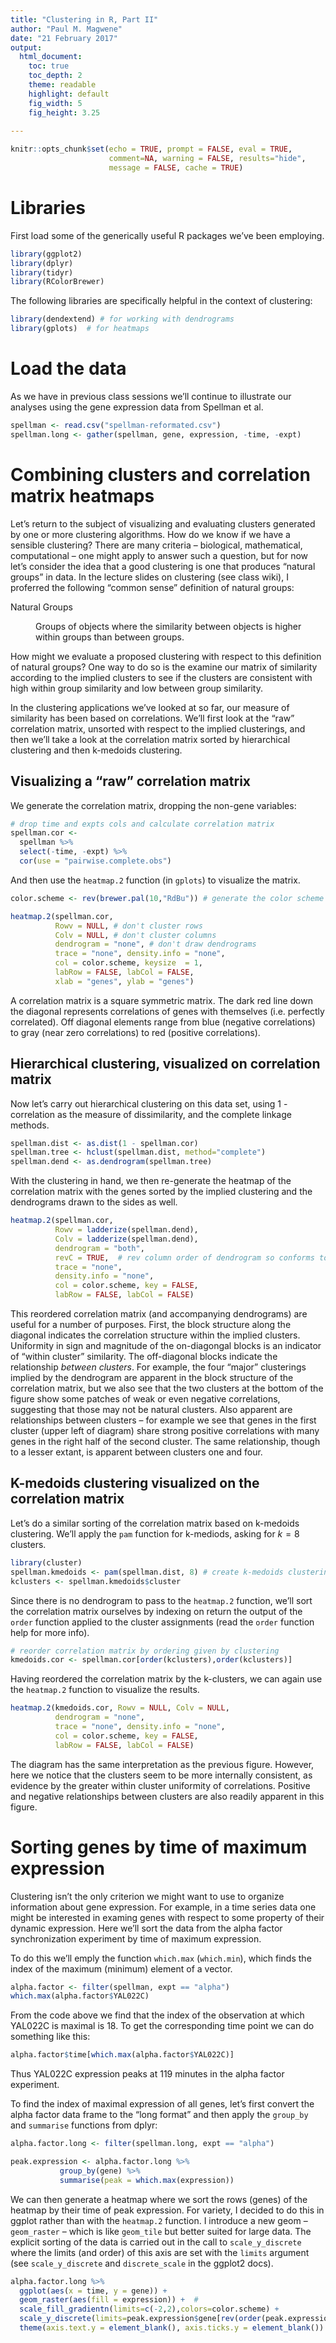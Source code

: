 ```yaml
---
title: "Clustering in R, Part II"
author: "Paul M. Magwene"
date: "21 February 2017"
output:
  html_document:
    toc: true
    toc_depth: 2
    theme: readable
    highlight: default  
    fig_width: 5
    fig_height: 3.25
    
---
```


```r
knitr::opts_chunk$set(echo = TRUE, prompt = FALSE, eval = TRUE, 
                      comment=NA, warning = FALSE, results="hide",
                      message = FALSE, cache = TRUE)
```


# Libraries

First load some of the generically useful R packages we've been employing.

```r
library(ggplot2)
library(dplyr)
library(tidyr)
library(RColorBrewer)
```

The following libraries are specifically helpful in the context of clustering:

```r
library(dendextend) # for working with dendrograms
library(gplots)  # for heatmaps
```

# Load the data

As we have in previous class sessions we'll continue to illustrate our analyses using the gene expression data from Spellman et al.

```r
spellman <- read.csv("spellman-reformated.csv")
spellman.long <- gather(spellman, gene, expression, -time, -expt) 
```


# Combining clusters and correlation matrix heatmaps

Let's return to the subject of visualizing and evaluating clusters generated by one or more clustering algorithms.  How do we know if we have a sensible clustering?  There are many criteria -- biological, mathematical, computational -- one might apply to answer such a question, but for now let's consider the idea that a good clustering is one that produces "natural groups" in data.  In the lecture slides on clustering (see class wiki), I proferred the following "common sense" definition of natural groups:  

Natural Groups

: Groups of objects where the similarity between objects is higher within groups than between groups.

How might we evaluate a proposed clustering with respect to this definition of natural groups?  One way to do so is the examine our matrix of similarity according to the implied clusters to see if the clusters are consistent with high within group similarity and low between group similarity.

In the clustering applications we've looked at so far, our measure of similarity has been based on correlations.  We'll first look at the "raw" correlation matrix, unsorted with respect to the implied clusterings, and then we'll take a look at the correlation matrix sorted by hierarchical clustering and then k-medoids clustering.

## Visualizing a "raw" correlation matrix

We generate the correlation matrix, dropping the non-gene variables:
```r
# drop time and expts cols and calculate correlation matrix
spellman.cor <- 
  spellman %>% 
  select(-time, -expt) %>% 
  cor(use = "pairwise.complete.obs")
```

And then use the `heatmap.2` function (in `gplots`) to visualize the matrix. 

```r
color.scheme <- rev(brewer.pal(10,"RdBu")) # generate the color scheme to use

heatmap.2(spellman.cor, 
          Rowv = NULL, # don't cluster rows
          Colv = NULL, # don't cluster columns
          dendrogram = "none", # don't draw dendrograms
          trace = "none", density.info = "none", 
          col = color.scheme, keysize  = 1,
          labRow = FALSE, labCol = FALSE,
          xlab = "genes", ylab = "genes")
```

A correlation matrix is a square symmetric matrix.  The dark red line down the diagonal represents correlations of genes with themselves (i.e. perfectly correlated).  Off diagonal elements range from blue (negative correlations) to gray (near zero correlations) to red (positive correlations).

## Hierarchical clustering, visualized on correlation matrix

Now let's carry out hierarchical clustering on this data set, using 1 - correlation as the measure of dissimilarity, and the complete linkage methods.

```r
spellman.dist <- as.dist(1 - spellman.cor) 
spellman.tree <- hclust(spellman.dist, method="complete")
spellman.dend <- as.dendrogram(spellman.tree)
```

With the clustering in hand, we then re-generate the heatmap of the correlation matrix with the genes sorted by the implied clustering and the dendrograms drawn to the sides as well.

```r
heatmap.2(spellman.cor, 
          Rowv = ladderize(spellman.dend), 
          Colv = ladderize(spellman.dend), 
          dendrogram = "both", 
          revC = TRUE,  # rev column order of dendrogram so conforms to natural representation
          trace = "none", 
          density.info = "none",
          col = color.scheme, key = FALSE,
          labRow = FALSE, labCol = FALSE)
```

This reordered correlation matrix (and accompanying dendrograms) are useful for a number of purposes.  First, the block structure along the diagonal indicates the correlation structure within the implied clusters. Uniformity in sign and magnitude of the on-diagongal blocks is an indicator of "within cluster" similarity.  The off-diagonal blocks indicate the relationship *between clusters*.  For example, the four "major" clusterings implied by the dendrogram are apparent in the block structure of the correlation matrix, but we also see that the two clusters at the bottom of the figure show some patches of weak or even negative correlations, suggesting that those may not be natural clusters.  Also apparent are relationships between clusters -- for example we see that genes in the first cluster (upper left of diagram) share strong positive correlations with many genes in the right half of the second cluster.  The same relationship, though to a lesser extant, is apparent between clusters one and four.


## K-medoids clustering visualized on the correlation matrix

Let's do a similar sorting of the correlation matrix based on k-medoids clustering.  We'll apply the `pam` function for k-mediods, asking for $k = 8$ clusters.

```r
library(cluster)
spellman.kmedoids <- pam(spellman.dist, 8) # create k-medoids clustering with 8 clusters
kclusters <- spellman.kmedoids$cluster
```

Since there is no dendrogram to pass to the `heatmap.2` function, we'll sort the correlation matrix ourselves by indexing on return the output of the `order` function applied to the cluster assignments (read the `order` function help for more info).

```r
# reorder correlation matrix by ordering given by clustering
kmedoids.cor <- spellman.cor[order(kclusters),order(kclusters)]
```

Having reordered the correlation matrix by the k-clusters, we can again use the `heatmap.2` function to visualize the results.

```r
heatmap.2(kmedoids.cor, Rowv = NULL, Colv = NULL, 
          dendrogram = "none", 
          trace = "none", density.info = "none",
          col = color.scheme, key = FALSE,
          labRow = FALSE, labCol = FALSE)
```

The diagram has the same interpretation as the previous figure.  However, here we notice that the clusters seem to be more internally consistent, as evidence by the greater within cluster uniformity of correlations.  Positive and negative relationships between clusters are also readily apparent in this figure.


# Sorting genes by time of maximum expression

Clustering isn't the only criterion we might want to use to organize information about gene expression.  For example, in a time series data one might be interested in examing genes with respect to some property of their dynamic expression. Here we'll sort the data from the alpha factor synchronization experiment by time of maximum expression.

To do this we'll emply the function `which.max` (`which.min`), which finds the index of the maximum (minimum) element of a vector.

```r
alpha.factor <- filter(spellman, expt == "alpha")
which.max(alpha.factor$YAL022C)
```

From the code above we find that the index of the observation at which YAL022C is maximal is 18.  To get the corresponding time point we can do something like this:


```r
alpha.factor$time[which.max(alpha.factor$YAL022C)]
```

Thus YAL022C expression peaks at 119 minutes in the alpha factor experiment.


To find the index of maximal expression of all genes, let's first convert the alpha factor data frame to the "long format" and then apply the `group_by` and `summarise` functions from dplyr:

```r
alpha.factor.long <- filter(spellman.long, expt == "alpha")

peak.expression <- alpha.factor.long %>% 
           group_by(gene) %>% 
           summarise(peak = which.max(expression))
```

We can then generate a heatmap where we sort the rows (genes) of the heatmap by their time of peak expression.  For variety, I decided to do this in ggplot rather than with the `heatmap.2` function.  I introduce a new geom -- `geom_raster` -- which is like `geom_tile` but better suited for large data.  The explicit sorting of the data is carried out in the call to `scale_y_discrete` where the limits (and order) of this axis are set with the `limits` argument (see `scale_y_discrete` and `discrete_scale` in the ggplot2 docs).

```r
alpha.factor.long %>%
  ggplot(aes(x = time, y = gene)) +
  geom_raster(aes(fill = expression)) +  # 
  scale_fill_gradientn(limits=c(-2,2),colors=color.scheme) +
  scale_y_discrete(limits=peak.expression$gene[rev(order(peak.expression$peak))]) + 
  theme(axis.text.y = element_blank(), axis.ticks.y = element_blank())
```

